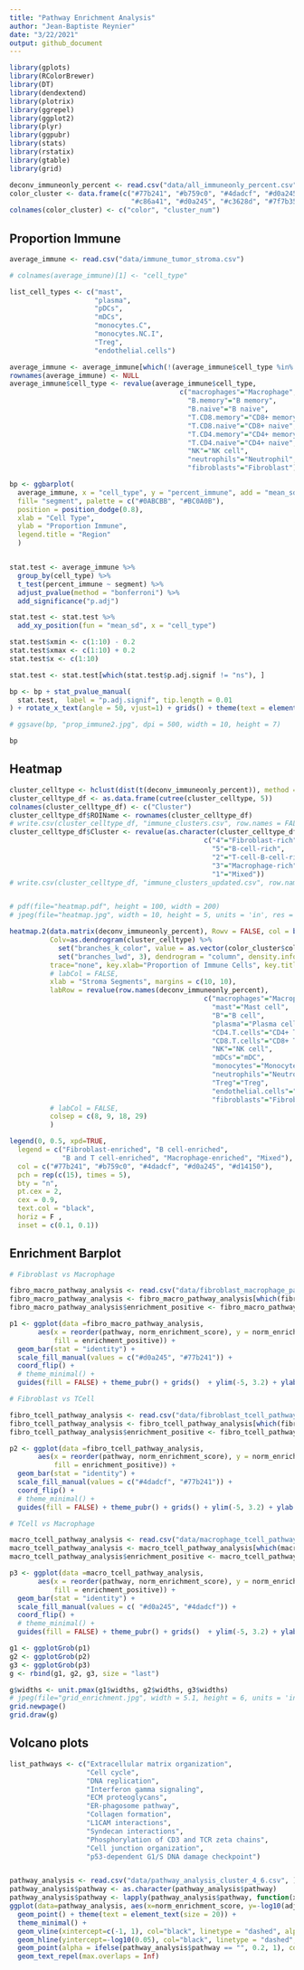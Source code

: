 ```yaml
---
title: "Pathway Enrichment Analysis"
author: "Jean-Baptiste Reynier"
date: "3/22/2021"
output: github_document
---
```


```r

library(gplots)
library(RColorBrewer)
library(DT)
library(dendextend)
library(plotrix)
library(ggrepel)
library(ggplot2)
library(plyr)
library(ggpubr)
library(stats)
library(rstatix)
library(gtable)
library(grid)

deconv_immuneonly_percent <- read.csv("data/all_immuneonly_percent.csv", row.names = 1)
color_cluster <- data.frame(c("#77b241", "#b759c0", "#4dadcf", "#d0a245", "#d14150",
                              "#c86a41", "#d0a245", "#c3628d", "#7f7b35"), 1:9)
colnames(color_cluster) <- c("color", "cluster_num")


```
## Proportion Immune

```r

average_immune <- read.csv("data/immune_tumor_stroma.csv")

# colnames(average_immune)[1] <- "cell_type"

list_cell_types <- c("mast",
                     "plasma",
                     "pDCs",
                     "mDCs",
                     "monocytes.C",
                     "monocytes.NC.I",
                     "Treg",
                     "endothelial.cells")

average_immune <- average_immune[which(!(average_immune$cell_type %in% list_cell_types)),]
rownames(average_immune) <- NULL
average_immune$cell_type <- revalue(average_immune$cell_type,
                                          c("macrophages"="Macrophage",
                                            "B.memory"="B memory",
                                            "B.naive"="B naive",
                                            "T.CD8.memory"="CD8+ memory",
                                            "T.CD8.naive"="CD8+ naive",
                                            "T.CD4.memory"="CD4+ memory",
                                            "T.CD4.naive"="CD4+ naive",
                                            "NK"="NK cell",
                                            "neutrophils"="Neutrophil",
                                            "fibroblasts"="Fibroblast"))

bp <- ggbarplot(
  average_immune, x = "cell_type", y = "percent_immune", add = "mean_sd", 
  fill= "segment", palette = c("#0ABCBB", "#BC0A0B"),
  position = position_dodge(0.8),
  xlab = "Cell Type",
  ylab = "Proportion Immune",
  legend.title = "Region"
  )


stat.test <- average_immune %>%
  group_by(cell_type) %>%
  t_test(percent_immune ~ segment) %>%
  adjust_pvalue(method = "bonferroni") %>%
  add_significance("p.adj")

stat.test <- stat.test %>%
  add_xy_position(fun = "mean_sd", x = "cell_type")

stat.test$xmin <- c(1:10) - 0.2
stat.test$xmax <- c(1:10) + 0.2
stat.test$x <- c(1:10)

stat.test <- stat.test[which(stat.test$p.adj.signif != "ns"), ]

bp <- bp + stat_pvalue_manual(
  stat.test,  label = "p.adj.signif", tip.length = 0.01
) + rotate_x_text(angle = 50, vjust=1) + grids() + theme(text = element_text(size = 15))

# ggsave(bp, "prop_immune2.jpg", dpi = 500, width = 10, height = 7)

bp

```

## Heatmap

```r
cluster_celltype <- hclust(dist(t(deconv_immuneonly_percent)), method = "complete")
cluster_celltype_df <- as.data.frame(cutree(cluster_celltype, 5))
colnames(cluster_celltype_df) <- c("Cluster")
cluster_celltype_df$ROIName <- rownames(cluster_celltype_df)
# write.csv(cluster_celltype_df, "immune_clusters.csv", row.names = FALSE)
cluster_celltype_df$Cluster <- revalue(as.character(cluster_celltype_df$Cluster),
                                                c("4"="Fibroblast-rich",
                                                  "5"="B-cell-rich",
                                                  "2"="T-cell-B-cell-rich",
                                                  "3"="Macrophage-rich",
                                                  "1"="Mixed"))
# write.csv(cluster_celltype_df, "immune_clusters_updated.csv", row.names = FALSE)


# pdf(file="heatmap.pdf", height = 100, width = 200)
# jpeg(file="heatmap.jpg", width = 10, height = 5, units = 'in', res = 300)

heatmap.2(data.matrix(deconv_immuneonly_percent), Rowv = FALSE, col = brewer.pal(9,"Reds"),
          Colv=as.dendrogram(cluster_celltype) %>% 
            set("branches_k_color", value = as.vector(color_cluster$color[1:5]), k = 5) %>% 
            set("branches_lwd", 3), dendrogram = "column", density.info="none",
          trace="none", key.xlab="Proportion of Immune Cells", key.title = "",
          # labCol = FALSE,
          xlab = "Stroma Segments", margins = c(10, 10),
          labRow = revalue(row.names(deconv_immuneonly_percent),
                                                c("macrophages"="Macrophage",
                                                  "mast"="Mast cell",
                                                  "B"="B cell",
                                                  "plasma"="Plasma cell",
                                                  "CD4.T.cells"="CD4+ T cell",
                                                  "CD8.T.cells"="CD8+ T cell",
                                                  "NK"="NK cell",
                                                  "mDCs"="mDC",
                                                  "monocytes"="Monocyte",
                                                  "neutrophils"="Neutrophil",
                                                  "Treg"="Treg",
                                                  "endothelial.cells"="Endothelial cell",
                                                  "fibroblasts"="Fibroblast")),
          # labCol = FALSE,
          colsep = c(8, 9, 18, 29)
          )

legend(0, 0.5, xpd=TRUE,
  legend = c("Fibroblast-enriched", "B cell-enriched",
             "B and T cell-enriched", "Macrophage-enriched", "Mixed"), 
  col = c("#77b241", "#b759c0", "#4dadcf", "#d0a245", "#d14150"),
  pch = rep(c(15), times = 5),
  bty = "n", 
  pt.cex = 2, 
  cex = 0.9, 
  text.col = "black", 
  horiz = F , 
  inset = c(0.1, 0.1))

```


## Enrichment Barplot

```r

# Fibroblast vs Macrophage

fibro_macro_pathway_analysis <- read.csv("data/fibroblast_macrophage_pathway.csv", )
fibro_macro_pathway_analysis <- fibro_macro_pathway_analysis[which(fibro_macro_pathway_analysis$adj_pvalue < 0.05),]
fibro_macro_pathway_analysis$enrichment_positive <- fibro_macro_pathway_analysis$norm_enrichment_score > 0

p1 <- ggplot(data =fibro_macro_pathway_analysis,
       aes(x = reorder(pathway, norm_enrichment_score), y = norm_enrichment_score,
           fill = enrichment_positive)) +
  geom_bar(stat = "identity") + 
  scale_fill_manual(values = c("#d0a245", "#77b241")) +
  coord_flip() +
  # theme_minimal() +
  guides(fill = FALSE) + theme_pubr() + grids()  + ylim(-5, 3.2) + ylab("Normalized Enrichment Score") + xlab("Pathway") + ggtitle("Macrophage-enriched vs Fibroblast-enriched") + theme(text = element_text(size = 12), axis.text.y = element_text(size = 11), plot.title = element_text(size = 13))

# Fibroblast vs TCell

fibro_tcell_pathway_analysis <- read.csv("data/fibroblast_tcell_pathway.csv", )
fibro_tcell_pathway_analysis <- fibro_tcell_pathway_analysis[which(fibro_tcell_pathway_analysis$adj_pvalue < 0.05),]
fibro_tcell_pathway_analysis$enrichment_positive <- fibro_tcell_pathway_analysis$norm_enrichment_score > 0

p2 <- ggplot(data =fibro_tcell_pathway_analysis,
       aes(x = reorder(pathway, norm_enrichment_score), y = norm_enrichment_score,
           fill = enrichment_positive)) +
  geom_bar(stat = "identity") +
  scale_fill_manual(values = c("#4dadcf", "#77b241")) +
  coord_flip() +
  # theme_minimal() +
  guides(fill = FALSE) + theme_pubr() + grids() + ylim(-5, 3.2) + ylab("Normalized Enrichment Score") + xlab("Pathway") + ggtitle("B and T cell-enriched vs Fibroblast-enriched") + theme(text = element_text(size = 12), axis.text.y = element_text(size = 11), plot.title = element_text(size = 13))

# TCell vs Macrophage

macro_tcell_pathway_analysis <- read.csv("data/macrophage_tcell_pathway.csv", )
macro_tcell_pathway_analysis <- macro_tcell_pathway_analysis[which(macro_tcell_pathway_analysis$adj_pvalue < 0.05),]
macro_tcell_pathway_analysis$enrichment_positive <- macro_tcell_pathway_analysis$norm_enrichment_score > 0

p3 <- ggplot(data =macro_tcell_pathway_analysis,
       aes(x = reorder(pathway, norm_enrichment_score), y = norm_enrichment_score,
           fill = enrichment_positive)) +
  geom_bar(stat = "identity") +
  scale_fill_manual(values = c( "#d0a245", "#4dadcf")) +
  coord_flip() +
  # theme_minimal() +
  guides(fill = FALSE) + theme_pubr() + grids()  + ylim(-5, 3.2) + ylab("Normalized Enrichment Score") + xlab("Pathway") + ggtitle("Macrophage-enriched vs B and T cell-enriched") + theme(text = element_text(size = 12), axis.text.y = element_text(size = 11), plot.title = element_text(size = 13))

g1 <- ggplotGrob(p1)
g2 <- ggplotGrob(p2)
g3 <- ggplotGrob(p3)
g <- rbind(g1, g2, g3, size = "last")

g$widths <- unit.pmax(g1$widths, g2$widths, g3$widths)
# jpeg(file="grid_enrichment.jpg", width = 5.1, height = 6, units = 'in', res = 300)
grid.newpage()
grid.draw(g)

```


## Volcano plots

```r
list_pathways <- c("Extracellular matrix organization",
                   "Cell cycle",
                   "DNA replication",
                   "Interferon gamma signaling",
                   "ECM proteoglycans",
                   "ER-phagosome pathway",
                   "Collagen formation",
                   "L1CAM interactions",
                   "Syndecan interactions",
                   "Phosphorylation of CD3 and TCR zeta chains",
                   "Cell junction organization",
                   "p53-dependent G1/S DNA damage checkpoint")


pathway_analysis <- read.csv("data/pathway_analysis_cluster_4_6.csv", )
pathway_analysis$pathway <- as.character(pathway_analysis$pathway)
pathway_analysis$pathway <- lapply(pathway_analysis$pathway, function(x) {if (x %in% list_pathways) {x} else {""}})
ggplot(data=pathway_analysis, aes(x=norm_enrichment_score, y=-log10(adj_pvalue), label=pathway)) +
  geom_point() + theme(text = element_text(size = 20)) + 
  theme_minimal() +
  geom_vline(xintercept=c(-1, 1), col="black", linetype = "dashed", alpha=0.4) +
  geom_hline(yintercept=-log10(0.05), col="black", linetype = "dashed", alpha = 0.4) +
  geom_point(alpha = ifelse(pathway_analysis$pathway == "", 0.2, 1), color = ifelse(pathway_analysis$adj_pvalue > 0.05, "grey50", "red")) + ylim(0, 2) +
  geom_text_repel(max.overlaps = Inf)

```